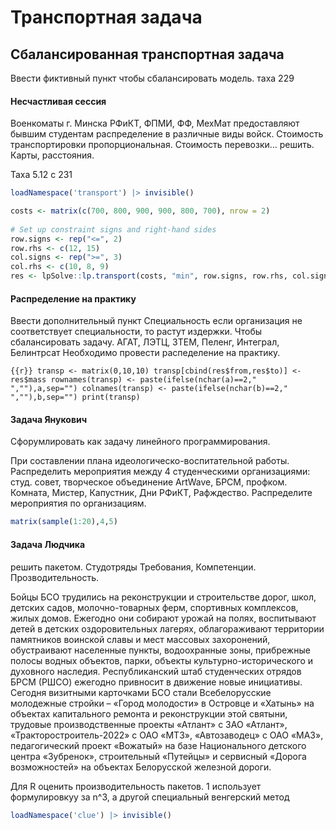 # Транспортная задача

## Сбалансированная транспортная задача

Ввести фиктивный пункт чтобы сбалансировать модель. таха 229

#### Несчастливая сессия

Военкоматы г. Минска РФиКТ, ФПМИ, ФФ, МехМат предоставляют бывшим студентам распределение в различные виды войск. Стоимость транспортировки пропорциональная. Стоимость перевозки... решить.
Карты, расстояния.

Таха 5.12 с 231

```r
loadNamespace('transport') |> invisible() 
```

```r
costs <- matrix(c(700, 800, 900, 900, 800, 700), nrow = 2)
 
# Set up constraint signs and right-hand sides
row.signs <- rep("<=", 2) 
row.rhs <- c(12, 15) 
col.signs <- rep(">=", 3)
col.rhs <- c(10, 8, 9)
res <- lpSolve::lp.transport(costs, "min", row.signs, row.rhs, col.signs, col.rhs)
```

#### Распределение на практику

Ввести дополнительный пункт Специальность если организация не соответствует специальности, то растут издержки. Чтобы сбалансировать задачу. АГАТ, ЛЭТЦ, ЗТЕМ, Пеленг, Интеграл, Белинтрсат Необходимо провести распеделение на практику. 

```{{r}}
transp <- matrix(0,10,10)
transp[cbind(res$from,res$to)] <- res$mass
rownames(transp) <- paste(ifelse(nchar(a)==2," ",""),a,sep="")
colnames(transp) <- paste(ifelse(nchar(b)==2," ",""),b,sep="")
print(transp)
```

#### Задача Янукович

Сфорумлировать как задачу линейного программирования.

При составлении плана идеологическо-воспитательной работы. Распределить мероприятия между 4 студенческими организациями: студ. совет, творческое объединение ArtWave, БРСМ, профком. Комната, Мистер, Капустник, Дни РФиКТ, Рафждество. Распределите мероприятия по организациям.

```r
matrix(sample(1:20),4,5)
```

#### Задача Людчика

решить пакетом. Студотряды Требования, Компетенции. Прозводительность. 

Бойцы БСО трудились на реконструкции и строительстве дорог, школ, детских садов, молочно-товарных ферм, спортивных комплексов, жилых домов. Ежегодно они собирают урожай на полях, воспитывают детей в детских оздоровительных лагерях, облагораживают территории памятников воинской славы и мест массовых захоронений, обустраивают населенные пункты, водоохранные зоны, прибрежные полосы водных объектов, парки, объекты культурно-исторического и духовного наследия. Республиканский штаб студенческих отрядов БРСМ (РШСО) ежегодно привносит в движение новые инициативы. Сегодня визитными карточками БСО стали Всебелорусские молодежные стройки – «Город молодости» в Островце и «Хатынь» на объектах капитального ремонта и реконструкции этой святыни, трудовые производственные проекты «Атлант» с ЗАО «Атлант», «Тракторостроитель-2022» с ОАО «МТЗ», «Автозаводец» с ОАО «МАЗ», педагогический проект «Вожатый» на базе Национального детского центра «Зубренок», строительный «Путейцы» и сервисный «Дорога возможностей» на объектах Белорусской железной дороги.

Для R оценить производительность пакетов. 1 использует формулировкуу за n^3, а другой специальный венгерский метод

```r
loadNamespace('clue') |> invisible()
```

